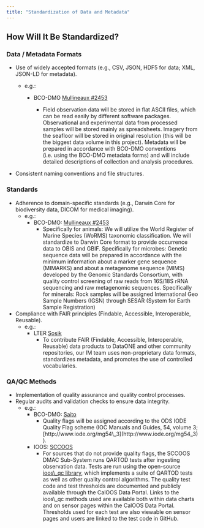 ```yaml
---
title: "Standardization of Data and Metadata"
---
```


## How Will It Be Standardized?

### Data / Metadata Formats

-   Use of widely accepted formats (e.g., CSV, JSON, HDF5 for data; XML, JSON-LD for metadata).

    -   e.g.:

        -   BCO-DMO [Mullineaux #2453](https://drive.google.com/file/d/1-N-bHKeJbC1QTouZVT5Ae2MMSAG9CEYA/view?usp=share_link)

            -   Field observation data will be stored in flat ASCII files, which can be read easily by different software packages. Observational and experimental data from processed samples will be stored mainly as spreadsheets. Imagery from the seafloor will be stored in original resolution (this will be the biggest data volume in this project). Metadata will be prepared in accordance with BCO-DMO conventions (i.e. using the BCO-DMO metadata forms) and will include detailed descriptions of collection and analysis procedures.

-   Consistent naming conventions and file structures.

### Standards

-   Adherence to domain-specific standards (e.g., Darwin Core for biodiversity data, DICOM for medical imaging).
    -   e.g.:
        -   BCO-DMO: [Mullineaux #2453](https://drive.google.com/file/d/1-N-bHKeJbC1QTouZVT5Ae2MMSAG9CEYA/view?usp=share_link)
            -   Specifically for animals: We will utilize the World Register of Marine Species (WoRMS) taxonomic classification. We will standardize to Darwin Core format to provide occurrence data to OBIS and GBIF. Specifically for microbes: Genetic sequence data will be prepared in accordance with the minimum information about a marker gene sequence (MIMARKS) and about a metagenome sequence (MIMS) developed by the Genomic Standards Consortium, with quality control screening of raw reads from 16S/18S rRNA sequencing and raw metagenomic sequences. Specifically for minerals: Rock samples will be assigned International Geo Sample Numbers (IGSN) through SESAR (System for Earth Sample Registration)
-   Compliance with FAIR principles (Findable, Accessible, Interoperable, Reusable).
    -   e.g.:
        -   LTER [Sosik](https://drive.google.com/file/d/1-kTwz8I46snB0tfNk4U8bk8suVjF8xjG/view?usp=drive_link)
            -   To contribute FAIR (Findable, Accessible, Interoperable, Reusable) data products to DataONE and other community repositories, our IM team uses non-proprietary data formats, standardizes metadata, and promotes the use of controlled vocabularies.

### QA/QC Methods

-   Implementation of quality assurance and quality control processes.
-   Regular audits and validation checks to ensure data integrity.
    -   e.g.:
        -   BCO-DMO: [Saito](https://drive.google.com/file/d/1xJ8EiH436Fr95XrIEsvyYHoQv0mErSwB/view?usp=share_link)
            -   Quality flags will be assigned according to the ODS IODE Quality Flag scheme (IOC Manuals and Guides, 54, volume 3; \[http://www.iode.org/mg54\\\_3\](http://www.iode.org/mg54_3) ).
        -   IOOS: [SCCOOS](https://sccoos.org/)
            -   For sources that do not provide quality flags, the SCCOOS DMAC Sub-System runs QARTOD tests after ingesting observation data. Tests are run using the open-source [ioos\\\_qc library](https://github.com/ioos/ioos\_qc), which implements a suite of QARTOD tests as well as other quality control algorithms. The quality test code and test thresholds are documented and publicly available through the CalOOS Data Portal. Links to the ioos\\\_qc methods used are available both within data charts and on sensor pages within the CalOOS Data Portal. Thresholds used for each test are also viewable on sensor pages and users are linked to the test code in GitHub.
